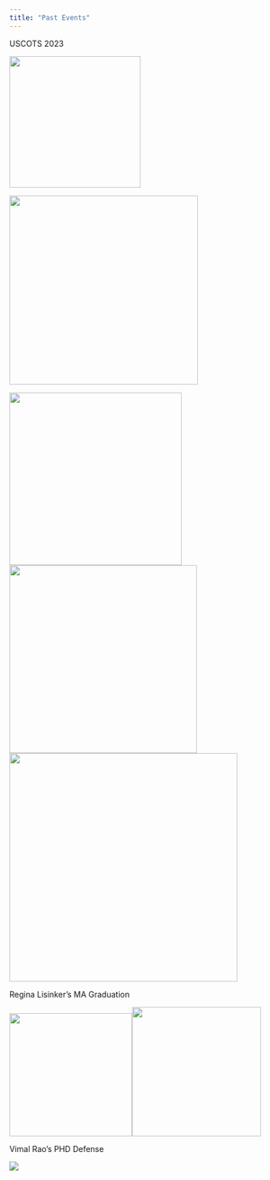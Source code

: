 ```yaml
---
title: "Past Events"
---
```


USCOTS 2023

![](images/uscots-everyone.png){width="233"}

![](images/pablo-poster.png){width="335"}

![](images/regina-poster2.png){width="306"}![](images/regina-poster1.png){width="333"}![](images/regina-andy.png){width="405"}

Regina Lisinker's MA Graduation

![](images/regina-grad1.png){width="218"}![](images/regina-grad2.png){width="229"}

Vimal Rao's PHD Defense

![](images/vimal-defense.png)
